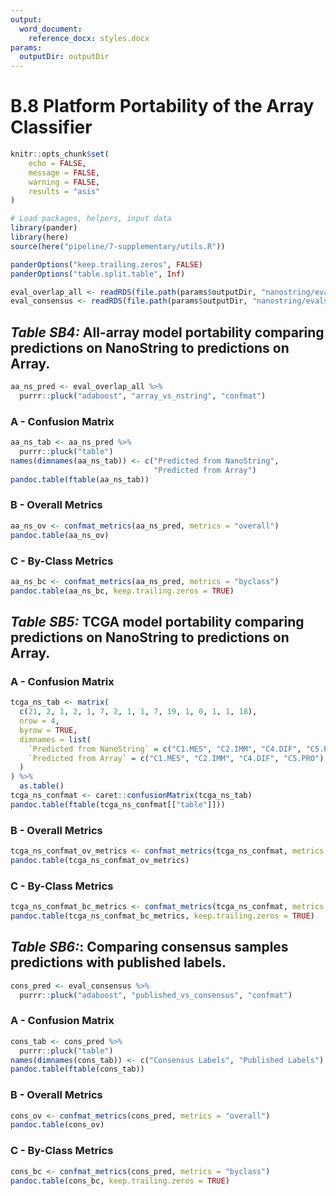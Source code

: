 ```yaml
---
output:
  word_document:
    reference_docx: styles.docx
params:
  outputDir: outputDir
---
```


# B.8 Platform Portability of the Array Classifier

```r
knitr::opts_chunk$set(
	echo = FALSE,
	message = FALSE,
	warning = FALSE,
	results = "asis"
)
```

```r
# Load packages, helpers, input data
library(pander)
library(here)
source(here("pipeline/7-supplementary/utils.R"))

panderOptions("keep.trailing.zeros", FALSE)
panderOptions("table.split.table", Inf)

eval_overlap_all <- readRDS(file.path(params$outputDir, "nanostring/evals/eval_overlap_all.rds"))
eval_consensus <- readRDS(file.path(params$outputDir, "nanostring/evals/eval_consensus.rds"))
```

## _Table SB4:_ All-array model portability comparing predictions on NanoString to predictions on Array.

```r
aa_ns_pred <- eval_overlap_all %>% 
  purrr::pluck("adaboost", "array_vs_nstring", "confmat")
```

### A - Confusion Matrix

```r
aa_ns_tab <- aa_ns_pred %>% 
  purrr::pluck("table")
names(dimnames(aa_ns_tab)) <- c("Predicted from NanoString",
                                "Predicted from Array")
pandoc.table(ftable(aa_ns_tab))
```

### B - Overall Metrics

```r
aa_ns_ov <- confmat_metrics(aa_ns_pred, metrics = "overall")
pandoc.table(aa_ns_ov)
```

### C - By-Class Metrics

```r
aa_ns_bc <- confmat_metrics(aa_ns_pred, metrics = "byclass")
pandoc.table(aa_ns_bc, keep.trailing.zeros = TRUE)
```

## _Table SB5:_ TCGA model portability comparing predictions on NanoString to predictions on Array.

### A - Confusion Matrix

```r
tcga_ns_tab <- matrix(
  c(21, 2, 1, 2, 1, 7, 2, 1, 1, 7, 19, 1, 0, 1, 1, 18),
  nrow = 4, 
  byrow = TRUE,
  dimnames = list(
    `Predicted from NanoString` = c("C1.MES", "C2.IMM", "C4.DIF", "C5.PRO"),
    `Predicted from Array` = c("C1.MES", "C2.IMM", "C4.DIF", "C5.PRO")
  )
) %>% 
  as.table()
tcga_ns_confmat <- caret::confusionMatrix(tcga_ns_tab)
pandoc.table(ftable(tcga_ns_confmat[["table"]]))
```

### B - Overall Metrics

```r
tcga_ns_confmat_ov_metrics <- confmat_metrics(tcga_ns_confmat, metrics = "overall")
pandoc.table(tcga_ns_confmat_ov_metrics)
```

### C - By-Class Metrics

```r
tcga_ns_confmat_bc_metrics <- confmat_metrics(tcga_ns_confmat, metrics = "byclass")
pandoc.table(tcga_ns_confmat_bc_metrics, keep.trailing.zeros = TRUE)
```

## _Table SB6:_: Comparing consensus samples predictions with published labels.

```r
cons_pred <- eval_consensus %>% 
  purrr::pluck("adaboost", "published_vs_consensus", "confmat")
```

### A - Confusion Matrix

```r
cons_tab <- cons_pred %>% 
  purrr::pluck("table")
names(dimnames(cons_tab)) <- c("Consensus Labels", "Published Labels")
pandoc.table(ftable(cons_tab))
```

### B - Overall Metrics

```r
cons_ov <- confmat_metrics(cons_pred, metrics = "overall")
pandoc.table(cons_ov)
```

### C - By-Class Metrics

```r
cons_bc <- confmat_metrics(cons_pred, metrics = "byclass")
pandoc.table(cons_bc, keep.trailing.zeros = TRUE)
```
